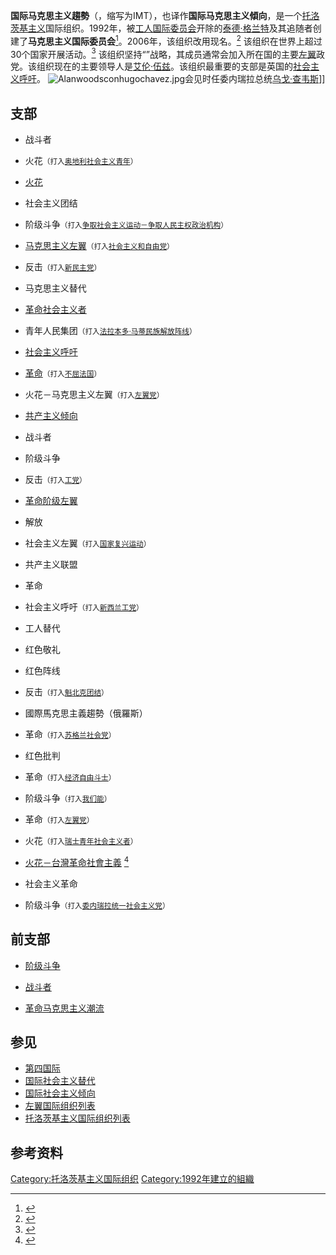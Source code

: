 {{Short description|Political international}}
{{Infobox political party
| name = 国际马克思主义趨勢
| logo = Logo IMT.svg
| logo_size = 150px
| colorcode = #FF0000
| abbreviation = IMT
| leader = [[艾伦·伍兹|艾伦·伍兹]]
| founder = [[泰德·格兰特|泰德·格兰特]]
| foundation = {{Start date and age|1992}}
| split = [[工人国际委员会|工人国际委员会]]
| ideology = [[共产主义|共产主义]]<br />[[马克思主义|马克思主义]]<br />[[列宁主义|列宁主义]]<ref>{{Cite web|url=https://www.marxist.com/lenin-80th-anniversary-of-his-death.htm|title=Vladimir Ilyich Lenin: The relevance of his ideas today|first=Rob|last=Sewell|website=In Defence of Marxism|access-date=2021-10-04|archive-date=2022-01-22|archive-url=https://web.archive.org/web/20220122020831/http://www.marxist.com/lenin-80th-anniversary-of-his-death.htm}}</ref><ref>{{Cite web|url=https://www.bolshevik.info/in-defence-of-lenin.htm|title=In Defence of Lenin|first=Rob|last=Sewell|website=In Defence of Marxism|access-date=2021-10-04|archive-date=2022-05-13|archive-url=https://web.archive.org/web/20220513031623/https://www.bolshevik.info/in-defence-of-lenin.htm}}</ref><ref>{{Cite web|url=https://www.bolshevik.info/lenins-last-struggle.htm|title=Lenin's Last Struggle|first=Alan|last=Woods|website=In Defence of Marxism|access-date=2021-10-04|archive-date=2022-04-26|archive-url=https://web.archive.org/web/20220426050124/https://www.bolshevik.info/lenins-last-struggle.htm}}</ref><br />[[托洛茨基主义|托洛茨基主义]]<br />[[反斯大林主义左翼|反斯大林主义]]<br />[[无产阶级国际主义|无产阶级国际主义]]
| position = [[左翼|左翼]]
| colors = {{colour box|Red}} [[红色|红色]]
| website = {{URL|https://www.marxist.com}}
|name_native=International Marxist Tendency
}}
{{托洛茨基主义}}
'''国际马克思主义趨勢'''（{{lang-en|International Marxist Tendency}}，缩写为IMT），也译作'''国际马克思主义傾向'''，是一个[[托洛茨基主义|托洛茨基主义]]国际组织。1992年，被[[工人国际委员会|工人国际委员会]]开除的[[泰德·格兰特|泰德·格兰特]]及其追随者创建了'''马克思主义国际委员会'''<ref name="CPGB Feb2010">{{cite news|last=|first=|title=Oil-slick divisions|work=Weekly Worker|publisher=[[大不列颠共产党_(临时中央委员会)|大不列颠共产党 (临时中央委员会)]]|date=11 February 2010|issue=804|url=http://www.cpgb.org.uk/home/weekly-worker/804/oil-slick-divisions|accessdate=14 April 2011|archive-date=2013-06-12|archive-url=https://www.webarchive.org.uk/wayback/archive/20130612143749/http://www.cpgb.org.uk/home/weekly-worker/804/oil-slick-divisions|dead-url=yes}}</ref>。2006年，该组织改用现名。<ref>{{cite web|title=A Brief History of the International Marxist Tendency|url=http://www.marxist.com/history-marxist-tendency.htm|publisher=In Defence of Marxism|accessdate=15 July 2012|date=12 August 2006|archive-url=https://web.archive.org/web/20120617224628/http://www.marxist.com/history-marxist-tendency.htm|archive-date=2012-06-17|dead-url=yes}}</ref> 该组织在世界上超过30个国家开展活动。<ref>{{cite web |url=http://www.broadleft.org/trotskyi.htm |title=Trotskyist Parties and Organizations of the World |publisher=Broadleft.org |date=November 27, 2005 |accessdate=2012-06-05 |archive-url=https://web.archive.org/web/20100211114427/http://www.broadleft.org/trotskyi.htm |archive-date=2010-02-11 |dead-url=yes }}</ref> 该组织坚持“{{link-en|打入主义|Entryism}}”战略，其成员通常会加入所在国的主要[[左翼|左翼]]政党。该组织现在的主要领导人是[[艾伦·伍兹|艾伦·伍兹]]。该组织最重要的支部是英国的[[社会主义呼吁|社会主义呼吁]]。
[[File:Alanwoodsconhugochavez.jpg|thumb]]会见时任委内瑞拉总统[[乌戈·查韦斯|乌戈·查韦斯]]]]
==支部==
*{{flag|阿根廷}} 战斗者
*{{flag|奥地利}} 火花<small>（打入[[奥地利社会主义青年|奥地利社会主义青年]]）</small>
*{{flag|弗拉芒|name=弗拉芒}} [[火花_(弗拉芒)|火花]]
*{{flag|瓦隆}} 社会主义团结
*{{flag|玻利维亚}} 阶级斗争<small>（打入[[争取社会主义运动－争取人民主权政治机构|争取社会主义运动－争取人民主权政治机构]]）</small>
*{{flag|巴西}} [[马克思主义左翼|马克思主义左翼]]<small>（打入[[社会主义和自由党_(巴西)|社会主义和自由党]]）</small>
*{{flag|加拿大}} 反击<small>（打入[[新民主党_(加拿大)|新民主党]]）</small>
*{{flag|捷克}} 马克思主义替代
*{{flag|丹麦}} [[革命社会主义者_(丹麦)|革命社会主义者]]
*{{flag|萨尔瓦多}} 青年人民集团<small>（打入[[法拉本多·马蒂民族解放阵线|法拉本多·马蒂民族解放阵线]]）</small>
*{{flag|英格兰}} {{flag|威尔士}} [[社会主义呼吁|社会主义呼吁]]
*{{flag|法国}} [[革命_(政治组织)|革命]]<small>（打入[[不屈法国|不屈法国]]）</small>
*{{flag|德国}} 火花－马克思主义左翼<small>（打入[[左翼党_(德国)|左翼党]]）</small>
*{{flag|希腊}} [[共产主义倾向|共产主义倾向]]
*{{flag|印度尼西亚}} 战斗者
*{{flag|伊朗}} 阶级斗争
*{{flag|爱尔兰}} 反击<small>（打入[[工党_(爱尔兰)|工党]]）</small>
*{{flag|意大利}} [[革命阶级左翼|革命阶级左翼]]
*{{flag|马来西亚}} 解放
*{{flag|墨西哥}} 社会主义左翼<small>（打入[[国家复兴运动|国家复兴运动]]）</small>
*{{flag|摩洛哥}} 共产主义联盟
*{{flag|荷兰}} 革命
*{{flag|新西兰}} 社会主义呼吁<small>（打入[[新西兰工党|新西兰工党]]）</small>
*{{flag|尼日利亚}} 工人替代
*{{flag|巴基斯坦}} 红色敬礼
*{{flag|波兰}} 红色阵线
*{{flag|魁北克}} 反击<small>（打入[[魁北克团结|魁北克团结]]）</small>
*{{flag|俄罗斯}} 國際馬克思主義趨勢（俄羅斯）
*{{flag|苏格兰}} 革命<small>（打入[[苏格兰社会党|苏格兰社会党]]）</small>
*{{flag|塞尔维亚}} {{flag|波黑}} {{flag|北马其顿}} 红色批判
*{{flag|南非}} 革命<small>（打入[[经济自由斗士|经济自由斗士]]）</small>
*{{flag|西班牙}} 阶级斗争<small>（打入[[我們能_(西班牙)|我们能]]）</small>
*{{flag|瑞典}} 革命<small>（打入[[左翼党_(瑞典)|左翼党]]）</small>
*{{flag|瑞士}} 火花<small>（打入[[瑞士青年社会主义者|瑞士青年社会主义者]]）</small>
*{{flag|台湾}} [https://marxist.tw/ 火花－台灣革命社會主義] {{Wayback|url=https://marxist.tw/ |date=20220604052601 }}<ref>{{Cite journal|title=User:MELT1917/火花－台灣革命社會主義（维基介绍页面）|author=|url=https://zh.wikipedia.org/wiki/User:MELT1917/火花－台灣革命社會主義|date=2022-01-23|journal=维基百科，自由的百科全书|language=zh}}</ref>
*{{flag|美国}} 社会主义革命
*{{flag|委内瑞拉}} 阶级斗争<small>（打入[[委内瑞拉统一社会主义党|委内瑞拉统一社会主义党]]）</small>

==前支部==
*{{flag|巴基斯坦}} [[阶级斗争_(巴基斯坦)|阶级斗争]]
*{{flag|西班牙}} [[革命左翼_(西班牙)|战斗者]]
*{{flag|委内瑞拉}} [[革命左翼_(委内瑞拉)|革命马克思主义潮流]]

==参见==
*[[第四国际|第四国际]]
*[[国际社会主义替代|国际社会主义替代]]
*[[国际社会主义倾向|国际社会主义倾向]]
*[[左翼国际组织列表|左翼国际组织列表]]
*[[托洛茨基主义国际组织列表|托洛茨基主义国际组织列表]]

==参考资料==
{{reflist}}

{{CWI}}
{{国际政党组织}}

[[Category:托洛茨基主义国际组织|Category:托洛茨基主义国际组织]]
[[Category:1992年建立的組織|Category:1992年建立的組織]]